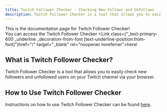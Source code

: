 ```yaml
---
title: Twitch Follower Checker - Checking New Follows and Unfollows
description: Twitch Follower Checker is a tool that allows you to easily check new followers and unfollowed users on your Twitch channel via your browser.
---
```



This is the documentation page for Twitch Follower Checker!  
You can access the Twitch Follower Checker <Link class={"\_text-primary-600 \_underline \_decoration-from-font [text-underline-position:from-font]"}href="/" target="\_blank" rel="noopener noreferrer">here</Link>!

## What is Twitch Follower Checker?

Twitch Follower Checker is a tool that allows you to easily check new followers and unfollowed users on your Twitch channel via your browser.

## How to Use Twitch Follower Checker

Instructions on how to use Twitch Follower Checker can be found [here](../en/how_to_use/).

